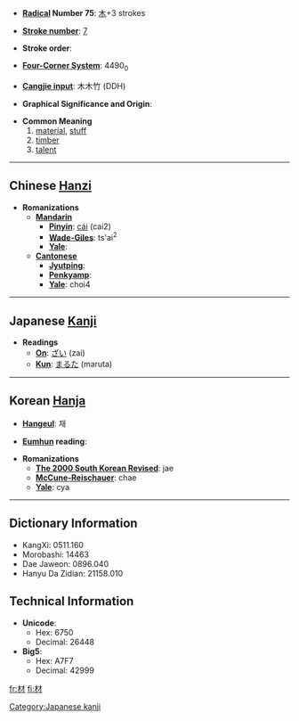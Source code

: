 * '''[[Wiktionary:Chinese radical index| Radical]] Number 75''': [[Wiktionary:Chinese radical index 木|木]]+3 strokes

* '''[[Wiktionary:Chinese total strokes index|Stroke number]]''': [[Wiktionary:Chinese total strokes index 7|7]]

* '''Stroke order''': 

* '''[[Wiktionary:Chinese four corner index|Four-Corner System]]''': 4490<sub>0</sub>

* '''[[Wiktionary:Chinese Cangjie index|Cangjie input]]''': 木木竹 (DDH)

* '''Graphical Significance and Origin''': 

* '''Common Meaning'''
*# [[material]], [[stuff]]
*# [[timber]]
*# [[talent]]


----

== Chinese [[Hanzi]] ==

* '''Romanizations'''
** '''[[Mandarin]]'''
*** '''[[Pinyin]]''': [[cái]] (cai2)
*** '''[[Wade-Giles]]''': ts'ai<sup>2</sup>
*** '''[[Yale]]''': 
** '''[[Cantonese]]'''
*** '''[[Jyutping]]''':
*** '''[[Penkyamp]]''': 
*** '''[[Yale]]''': choi4


----

== Japanese [[Kanji]] ==

* '''Readings'''
** '''[[On]]''': [[ざい]] (zai)
** '''[[Kun]]''': [[まるた]] (maruta)


----

== Korean [[Hanja]] ==

* '''[[Hangeul]]''': 재

* '''[[Eumhun]] reading''': 

* '''Romanizations'''
** '''[[The 2000 South Korean Revised Romanization|The 2000 South Korean Revised]]''': jae
** '''[[McCune-Reischauer]]''': chae
** '''[[Yale]]''': cya

----

== Dictionary Information ==

* KangXi: 0511.160
* Morobashi: 14463
* Dae Jaweon: 0896.040
* Hanyu Da Zidian: 21158.010

== Technical Information ==

* '''Unicode''':
** Hex: 6750
** Decimal: 26448
* '''Big5''':
** Hex: A7F7
** Decimal: 42999

[[Category:Japanese kanji]]

[[fr:材]]
[[fi:材]]